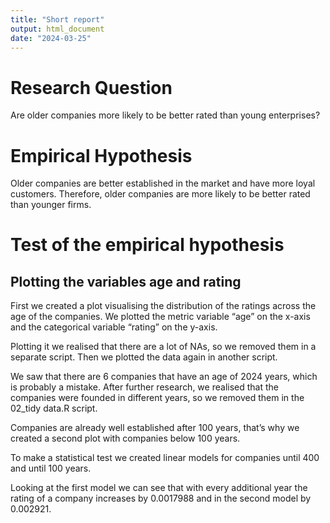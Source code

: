 ```yaml
---
title: "Short report"
output: html_document
date: "2024-03-25"
---
```


# Research Question

Are older companies more likely to be better rated than young enterprises?

# Empirical Hypothesis

Older companies are better established in the market and have more loyal customers. Therefore, older companies are more likely to be better rated than younger firms.

# Test of the empirical hypothesis
## Plotting the variables age and rating
First we created a plot visualising the distribution of the ratings across the age of the companies.
We plotted the metric variable "age" on the x-axis and the categorical variable "rating" on the y-axis.

Plotting it we realised that there are a lot of NAs, so we removed them in a separate script. Then we plotted the data again in another script.

We saw that there are 6 companies that have an age of 2024 years, which is probably a mistake. After further research, we realised that the companies were founded in different years, so we removed them in the 02_tidy data.R script.

Companies are already well established after 100 years, that's why we created a second plot with companies below 100 years. 

To make a statistical test we created linear models for companies until 400 and until 100 years.

Looking at the first model we can see that with every additional year the rating of a company increases by 0.0017988 and in the second model by 0.002921.
